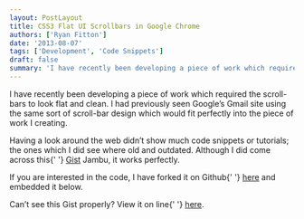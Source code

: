```yaml
---
layout: PostLayout
title: CSS3 Flat UI Scrollbars in Google Chrome
authors: ['Ryan Fitton']
date: '2013-08-07'
tags: ['Development', 'Code Snippets']
draft: false
summary: 'I have recently been developing a piece of work which required the scroll-bars to look flat and clean. I had previously seen Google&amp;#8217;s Gmail site using the same sort of scroll-bar design which would fit perfectly into the piece of work I creating. Having a look around the web didn&amp;#8217;t show much code snippets or [&amp;hellip;]'
---
```


<p>
  I have recently been developing a piece of work which required the scroll-bars to look flat and
  clean. I had previously seen Google&#8217;s Gmail site using the same sort of scroll-bar design
  which would fit perfectly into the piece of work I creating.
</p>
<p>
  Having a look around the web didn&#8217;t show much code snippets or tutorials; the ones which I
  did see where old and outdated. Although I did come across this{' '}
  <a href="https://gist.github.com/jambu/2004633">Gist</a> Jambu, it works perfectly.
</p>
<p>
  If you are interested in the code, I have forked it on Github{' '}
  <a href="https://gist.github.com/ryanfitton/6191707">here</a> and embedded it below.
</p>
<p>
  <script src="https://gist.github.com/ryanfitton/6191707.js"></script>
</p>
<p>
  Can&#8217;t see this Gist properly? View it on line{' '}
  <a href="https://gist.github.com/ryanfitton/6191707">here</a>.
</p>
